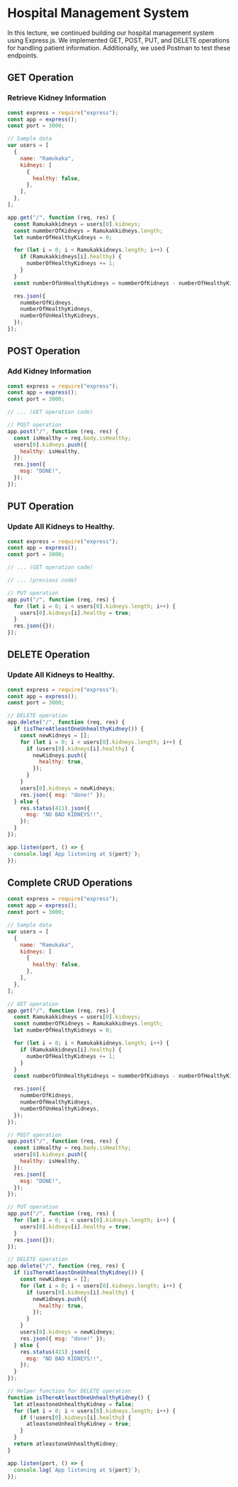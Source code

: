 # Hospital Management System

In this lecture, we continued building our hospital management system using Express.js. We implemented GET, POST, PUT, and DELETE operations for handling patient information. Additionally, we used Postman to test these endpoints.

## GET Operation

### Retrieve Kidney Information

```javascript
const express = require("express");
const app = express();
const port = 3000;

// Sample data
var users = [
  {
    name: "Ramukaka",
    kidneys: [
      {
        healthy: false,
      },
    ],
  },
];

app.get("/", function (req, res) {
  const Ramukakkidneys = users[0].kidneys;
  const nummberOfKidneys = Ramukakkidneys.length;
  let numberOfHealthyKidneys = 0;

  for (let i = 0; i < Ramukakkidneys.length; i++) {
    if (Ramukakkidneys[i].healthy) {
      numberOfHealthyKidneys += 1;
    }
  }
  const numberOfUnHealthyKidneys = nummberOfKidneys - numberOfHealthyKidneys;

  res.json({
    nummberOfKidneys,
    numberOfHealthyKidneys,
    numberOfUnHealthyKidneys,
  });
});
```

## POST Operation

### Add Kidney Information

```javascript
const express = require("express");
const app = express();
const port = 3000;

// ... (GET operation code)

// POST operation
app.post("/", function (req, res) {
  const isHealthy = req.body.isHealthy;
  users[0].kidneys.push({
    healthy: isHealthy,
  });
  res.json({
    msg: "DONE!",
  });
});
```

## PUT Operation

### Update All Kidneys to Healthy.

```javascript
const express = require("express");
const app = express();
const port = 3000;

// ... (GET operation code)

// ... (previous code)

// PUT operation
app.put("/", function (req, res) {
  for (let i = 0; i < users[0].kidneys.length; i++) {
    users[0].kidneys[i].healthy = true;
  }
  res.json({});
});
```

## DELETE Operation

### Update All Kidneys to Healthy.

```javascript
const express = require("express");
const app = express();
const port = 3000;

// DELETE operation
app.delete("/", function (req, res) {
  if (isThereAtleastOneUnhealthyKidney()) {
    const newKidneys = [];
    for (let i = 0; i < users[0].kidneys.length; i++) {
      if (users[0].kidneys[i].healthy) {
        newKidneys.push({
          healthy: true,
        });
      }
    }
    users[0].kidneys = newKidneys;
    res.json({ msg: "done!" });
  } else {
    res.status(411).json({
      msg: "NO BAD KIDNEYS!!",
    });
  }
});

app.listen(port, () => {
  console.log(`App listening at ${port}`);
});
```

## Complete CRUD Operations

```javascript
const express = require("express");
const app = express();
const port = 3000;

// Sample data
var users = [
  {
    name: "Ramukaka",
    kidneys: [
      {
        healthy: false,
      },
    ],
  },
];

// GET operation
app.get("/", function (req, res) {
  const Ramukakkidneys = users[0].kidneys;
  const nummberOfKidneys = Ramukakkidneys.length;
  let numberOfHealthyKidneys = 0;

  for (let i = 0; i < Ramukakkidneys.length; i++) {
    if (Ramukakkidneys[i].healthy) {
      numberOfHealthyKidneys += 1;
    }
  }
  const numberOfUnHealthyKidneys = nummberOfKidneys - numberOfHealthyKidneys;

  res.json({
    nummberOfKidneys,
    numberOfHealthyKidneys,
    numberOfUnHealthyKidneys,
  });
});

// POST operation
app.post("/", function (req, res) {
  const isHealthy = req.body.isHealthy;
  users[0].kidneys.push({
    healthy: isHealthy,
  });
  res.json({
    msg: "DONE!",
  });
});

// PUT operation
app.put("/", function (req, res) {
  for (let i = 0; i < users[0].kidneys.length; i++) {
    users[0].kidneys[i].healthy = true;
  }
  res.json({});
});

// DELETE operation
app.delete("/", function (req, res) {
  if (isThereAtleastOneUnhealthyKidney()) {
    const newKidneys = [];
    for (let i = 0; i < users[0].kidneys.length; i++) {
      if (users[0].kidneys[i].healthy) {
        newKidneys.push({
          healthy: true,
        });
      }
    }
    users[0].kidneys = newKidneys;
    res.json({ msg: "done!" });
  } else {
    res.status(411).json({
      msg: "NO BAD KIDNEYS!!",
    });
  }
});

// Helper function for DELETE operation
function isThereAtleastOneUnhealthyKidney() {
  let atleastoneUnhealthyKidney = false;
  for (let i = 0; i < users[0].kidneys.length; i++) {
    if (!users[0].kidneys[i].healthy) {
      atleastoneUnhealthyKidney = true;
    }
  }
  return atleastoneUnhealthyKidney;
}

app.listen(port, () => {
  console.log(`App listening at ${port}`);
});
```
